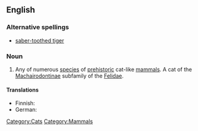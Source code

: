 ==English==
{{wikipedia}}

===Alternative spellings===
* [[saber-toothed tiger]]

===Noun===
{{en-noun|sg=[[sabre]]-[[toothed]] [[tiger]]}}

# Any of numerous [[species]] of [[prehistoric]] cat-like [[mammals]]. A cat of the [[Machairodontinae]] subfamily of the [[Felidae]].

====Translations====
{{top}}
* Finnish: {{t|fi|sapelihammastiikeri}}
* German: {{t|de|Säbelzahntiger|m}}
{{mid}}
{{bottom}}

[[Category:Cats]]
[[Category:Mammals]]